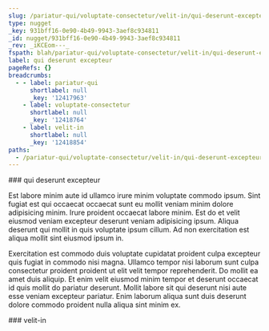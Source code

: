 ```yaml
---
slug: /pariatur-qui/voluptate-consectetur/velit-in/qui-deserunt-excepteur
type: nugget
_key: 931bff16-0e90-4b49-9943-3aef8c934811
_id: nugget/931bff16-0e90-4b49-9943-3aef8c934811
_rev: _iKCEom---_
fspath: blah/pariatur-qui/voluptate-consectetur/velit-in/qui-deserunt-excepteur.md
label: qui deserunt excepteur
pageRefs: {}
breadcrumbs:
  - - label: pariatur-qui
      shortlabel: null
      _key: '12417963'
    - label: voluptate-consectetur
      shortlabel: null
      _key: '12418764'
    - label: velit-in
      shortlabel: null
      _key: '12418854'
paths:
  - /pariatur-qui/voluptate-consectetur/velit-in/qui-deserunt-excepteur
---
```


<NuggetArea>
<Nugget slug="/pariatur-qui/voluptate-consectetur/velit-in/qui-deserunt-excepteur" type="nugget" _key="931bff16-0e90-4b49-9943-3aef8c934811" _id="nugget/931bff16-0e90-4b49-9943-3aef8c934811" _rev="_iKCEom---_" fspath="blah/pariatur-qui/voluptate-consectetur/velit-in/qui-deserunt-excepteur.md" label="qui deserunt excepteur" paths="/pariatur-qui/voluptate-consectetur/velit-in/qui-deserunt-excepteur">
<NuggetBody>
### qui deserunt excepteur

Est labore minim aute id ullamco irure minim voluptate commodo ipsum. Sint fugiat est qui occaecat occaecat sunt eu mollit veniam minim dolore adipisicing minim. Irure proident occaecat labore minim. Est do et velit eiusmod veniam excepteur deserunt veniam adipisicing ipsum. Aliqua deserunt qui mollit in quis voluptate ipsum cillum. Ad non exercitation est aliqua mollit sint eiusmod ipsum in.

Exercitation est commodo duis voluptate cupidatat proident culpa excepteur quis fugiat in commodo nisi magna. Ullamco tempor nisi laborum sunt culpa consectetur proident proident ut elit velit tempor reprehenderit. Do mollit ea amet duis aliquip. Et enim velit eiusmod minim tempor et deserunt occaecat id quis mollit do pariatur deserunt. Mollit labore sit qui deserunt nisi aute esse veniam excepteur pariatur. Enim laborum aliqua sunt duis deserunt dolore commodo proident nulla aliqua sint minim ex.

</NuggetBody>
<Breadcrumbs>
<Crumbs>
<Crumb _key="12417963" label="pariatur-qui" /><Crumb _key="12418764" label="voluptate-consectetur" /><Crumb _key="12418854" label="velit-in" />
</Crumbs>
</Breadcrumbs>
</Nugget>

<NuggetsInbound>
</NuggetsInbound>
<NuggetsOutbound>
</NuggetsOutbound>
</NuggetArea>
<PassagesInbound>
<Passage direction="inbound" type="passage" _key="12418854" _id="passage/12418854" _rev="_iKCEol6---" label="velit-in" passage="velit-in" fspath="blah/pariatur-qui/voluptate-consectetur/velit-in" paths="/pariatur-qui/voluptate-consectetur/velit-in" slug="/pariatur-qui/voluptate-consectetur/velit-in">
<NuggetBody>
### velit-in

</NuggetBody>
<Breadcrumbs>
<Crumbs>
<Crumb _key="12417963" label="pariatur-qui" /><Crumb _key="12418764" label="voluptate-consectetur" />
</Crumbs>
</Breadcrumbs>
</Passage>

</PassagesInbound>
<PassagesOutbound>
</PassagesOutbound>